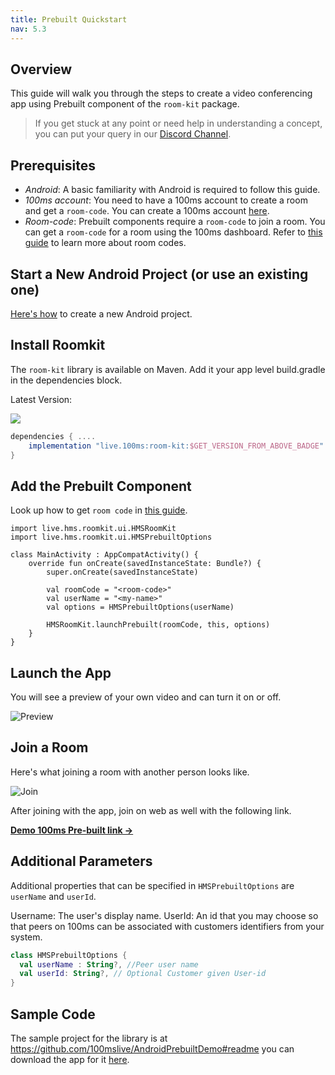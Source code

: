 ```yaml
---
title: Prebuilt Quickstart
nav: 5.3
---
```


## Overview

This guide will walk you through the steps to create a video conferencing app using Prebuilt component of the `room-kit` package.

> If you get stuck at any point or need help in understanding a concept, you can put your query in our [Discord Channel](https://100ms.live/discord).


## Prerequisites

-   _Android_: A basic familiarity with Android is required to follow this guide.
-   _100ms account_: You need to have a 100ms account to create a room and get a `room-code`. You can create a 100ms account [here](https://dashboard.100ms.live/signup).
-   _Room-code_: Prebuilt components require a `room-code` to join a room. You can get a `room-code` for a room using the 100ms dashboard. Refer to [this guide](/get-started/v2/get-started/prebuilt/room-codes/overview) to learn more about room codes.

## Start a New Android Project (or use an existing one)
[Here's how](https://developer.android.com/studio/projects/create-project) to create a new Android project.


## Install Roomkit

The `room-kit` library is available on Maven. Add it your app level build.gradle in the dependencies block.

Latest Version:

[![](https://img.shields.io/badge/dynamic/xml.svg?label=100ms-Prebuilt&color=blue&query=%2F%2Fmetadata%2Fversioning%2Flatest&url=https%3A%2F%2Frepo1.maven.org%2Fmaven2%2Flive%2F100ms%2Froom-kit%2Fmaven-metadata.xml)](https://jitpack.io/#100mslive/room-kit)

```groovy
dependencies { ....
    implementation "live.100ms:room-kit:$GET_VERSION_FROM_ABOVE_BADGE"
}
```

## Add the Prebuilt Component

Look up how to get `room code` in [this guide](/get-started/v2/get-started/prebuilt/room-codes/overview).

```kotlin{1-2,12}
import live.hms.roomkit.ui.HMSRoomKit
import live.hms.roomkit.ui.HMSPrebuiltOptions

class MainActivity : AppCompatActivity() {
    override fun onCreate(savedInstanceState: Bundle?) {
        super.onCreate(savedInstanceState)

        val roomCode = "<room-code>"
        val userName = "<my-name>"
        val options = HMSPrebuiltOptions(userName)

        HMSRoomKit.launchPrebuilt(roomCode, this, options)
    }
}
```

## Launch the App
You will see a preview of your own video and can turn it on or off.

![Preview](/docs/v2/prebuilt_scr1.png)

## Join a Room
Here's what joining a room with another person looks like.

![Join](/docs/v2/prebuilt_scr2.png)

After joining with the app, join on web as well with the following link.

[**Demo 100ms Pre-built link →**](https://examples-videoconferencing.app.100ms.live/meeting/tmz-qdi-cyp)

## Additional Parameters
Additional properties that can be specified in `HMSPrebuiltOptions` are `userName` and `userId`.

Username: The user's display name.
UserId: An id that you may choose so that peers on 100ms can be associated with customers identifiers from your system.

```kotlin
class HMSPrebuiltOptions {
  val userName : String?, //Peer user name
  val userId: String?, // Optional Customer given User-id
}

```
## Sample Code
The sample project for the library is at https://github.com/100mslive/AndroidPrebuiltDemo#readme you can download the app for it [here](https://github.com/100mslive/AndroidPrebuiltDemo/suites/14604646490/artifacts/827757135).